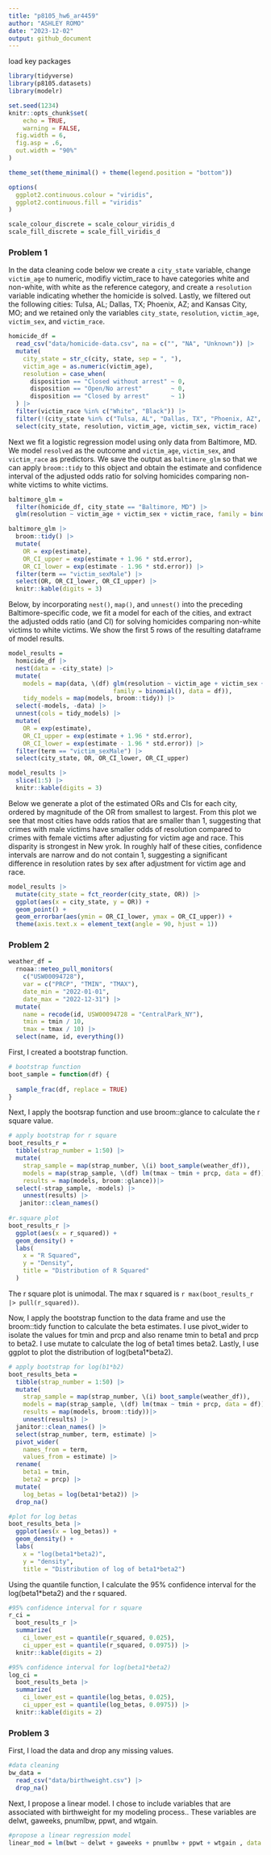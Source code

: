```yaml
---
title: "p8105_hw6_ar4459"
author: "ASHLEY ROMO"
date: "2023-12-02"
output: github_document
---
```


load key packages
```r
library(tidyverse)
library(p8105.datasets)
library(modelr)

set.seed(1234)
knitr::opts_chunk$set(
	echo = TRUE,
	warning = FALSE,
  fig.width = 6,
  fig.asp = .6,
  out.width = "90%"
)

theme_set(theme_minimal() + theme(legend.position = "bottom"))

options(
  ggplot2.continuous.colour = "viridis",
  ggplot2.continuous.fill = "viridis"
)

scale_colour_discrete = scale_colour_viridis_d
scale_fill_discrete = scale_fill_viridis_d
```


### Problem 1

In the data cleaning code below we create a `city_state` variable, change `victim_age` to numeric, modifiy victim_race to have categories white and non-white, with white as the reference category, and create a `resolution` variable indicating whether the homicide is solved. Lastly, we filtered out the following cities: Tulsa, AL; Dallas, TX; Phoenix, AZ; and Kansas City, MO; and we retained only the variables `city_state`, `resolution`, `victim_age`, `victim_sex`, and `victim_race`.

```r
homicide_df = 
  read_csv("data/homicide-data.csv", na = c("", "NA", "Unknown")) |> 
  mutate(
    city_state = str_c(city, state, sep = ", "),
    victim_age = as.numeric(victim_age),
    resolution = case_when(
      disposition == "Closed without arrest" ~ 0,
      disposition == "Open/No arrest"        ~ 0,
      disposition == "Closed by arrest"      ~ 1)
  ) |> 
  filter(victim_race %in% c("White", "Black")) |> 
  filter(!(city_state %in% c("Tulsa, AL", "Dallas, TX", "Phoenix, AZ", "Kansas City, MO"))) |> 
  select(city_state, resolution, victim_age, victim_sex, victim_race)
```

Next we fit a logistic regression model using only data from Baltimore, MD. We model `resolved` as the outcome and `victim_age`, `victim_sex`, and `victim_race` as predictors. We save the output as `baltimore_glm` so that we can apply `broom::tidy` to this object and obtain the estimate and confidence interval of the adjusted odds ratio for solving homicides comparing non-white victims to white victims.

```r
baltimore_glm = 
  filter(homicide_df, city_state == "Baltimore, MD") |> 
  glm(resolution ~ victim_age + victim_sex + victim_race, family = binomial(), data = _)

baltimore_glm |> 
  broom::tidy() |> 
  mutate(
    OR = exp(estimate), 
    OR_CI_upper = exp(estimate + 1.96 * std.error),
    OR_CI_lower = exp(estimate - 1.96 * std.error)) |> 
  filter(term == "victim_sexMale") |> 
  select(OR, OR_CI_lower, OR_CI_upper) |>
  knitr::kable(digits = 3)
```

Below, by incorporating `nest()`, `map()`, and `unnest()` into the preceding Baltimore-specific code, we fit a model for each of the cities, and extract the adjusted odds ratio (and CI) for solving homicides comparing non-white victims to white victims. We show the first 5 rows of the resulting dataframe of model results.

```r
model_results = 
  homicide_df |> 
  nest(data = -city_state) |> 
  mutate(
    models = map(data, \(df) glm(resolution ~ victim_age + victim_sex + victim_race, 
                             family = binomial(), data = df)),
    tidy_models = map(models, broom::tidy)) |> 
  select(-models, -data) |> 
  unnest(cols = tidy_models) |> 
  mutate(
    OR = exp(estimate), 
    OR_CI_upper = exp(estimate + 1.96 * std.error),
    OR_CI_lower = exp(estimate - 1.96 * std.error)) |> 
  filter(term == "victim_sexMale") |> 
  select(city_state, OR, OR_CI_lower, OR_CI_upper)

model_results |>
  slice(1:5) |> 
  knitr::kable(digits = 3)
```

Below we generate a plot of the estimated ORs and CIs for each city, ordered by magnitude of the OR from smallest to largest. From this plot we see that most cities have odds ratios that are smaller than 1, suggesting that crimes with male victims have smaller odds of resolution compared to crimes with female victims after adjusting for victim age and race. This disparity is strongest in New yrok. In roughly half of these cities, confidence intervals are narrow and do not contain 1, suggesting a significant difference in resolution rates by sex after adjustment for victim age and race. 

```r
model_results |> 
  mutate(city_state = fct_reorder(city_state, OR)) |> 
  ggplot(aes(x = city_state, y = OR)) + 
  geom_point() + 
  geom_errorbar(aes(ymin = OR_CI_lower, ymax = OR_CI_upper)) + 
  theme(axis.text.x = element_text(angle = 90, hjust = 1))
```


### Problem 2
```r
weather_df = 
  rnoaa::meteo_pull_monitors(
    c("USW00094728"),
    var = c("PRCP", "TMIN", "TMAX"), 
    date_min = "2022-01-01",
    date_max = "2022-12-31") |>
  mutate(
    name = recode(id, USW00094728 = "CentralPark_NY"),
    tmin = tmin / 10,
    tmax = tmax / 10) |>
  select(name, id, everything())
```

First, I created a bootstrap function. 
```r
# bootstrap function 
boot_sample = function(df) {
  
  sample_frac(df, replace = TRUE)
}
```

Next, I apply the bootsrap function and use broom::glance to calculate the r square value.
```r
# apply bootstrap for r square
boot_results_r =
  tibble(strap_number = 1:50) |> 
  mutate(
    strap_sample = map(strap_number, \(i) boot_sample(weather_df)),
    models = map(strap_sample, \(df) lm(tmax ~ tmin + prcp, data = df)),
    results = map(models, broom::glance))|> 
  select(-strap_sample, -models) |> 
    unnest(results) |> 
   janitor::clean_names() 
  
#r.square plot
boot_results_r |> 
  ggplot(aes(x = r_squared)) +
  geom_density() +
  labs(
    x = "R Squared",
    y = "Density",
    title = "Distribution of R Squared"
  )
```
The r square plot is unimodal. The max r squared is `r max(boot_results_r |> pull(r_squared))`.


Now, I apply the bootstrap function to the data frame and use the broom::tidy function to calculate the beta estimates. I use pivot_wider to isolate the values for tmin and prcp and also rename tmin to beta1 and prcp to beta2. I use mutate to calculate the log of beta1 times beta2. Lastly, I use ggplot to plot the distribution of log(beta1*beta2).
```r
# apply bootstrap for log(b1*b2)
boot_results_beta =
  tibble(strap_number = 1:50) |> 
  mutate(
    strap_sample = map(strap_number, \(i) boot_sample(weather_df)),
    models = map(strap_sample, \(df) lm(tmax ~ tmin + prcp, data = df)),
    results = map(models, broom::tidy))|> 
    unnest(results) |> 
  janitor::clean_names() |> 
  select(strap_number, term, estimate) |> 
  pivot_wider(
    names_from = term,
    values_from = estimate) |> 
  rename(
    beta1 = tmin,
    beta2 = prcp) |> 
  mutate(
    log_betas = log(beta1*beta2)) |> 
  drop_na()

#plot for log betas
boot_results_beta |> 
  ggplot(aes(x = log_betas)) +
  geom_density() +
  labs(
    x = "log(beta1*beta2)",
    y = "density",
    title = "Distribution of log of beta1*beta2")
```

Using the quantile function, I calculate the 95% confidence interval for the log(beta1*beta2) and the r squared.
```r
#95% confidence interval for r square
r_ci =
  boot_results_r |> 
  summarize(
    ci_lower_est = quantile(r_squared, 0.025),
    ci_upper_est = quantile(r_squared, 0.0975)) |> 
  knitr::kable(digits = 2)

#95% confidence interval for log(beta1*beta2)
log_ci =
  boot_results_beta |> 
  summarize(
    ci_lower_est = quantile(log_betas, 0.025),
    ci_upper_est = quantile(log_betas, 0.0975)) |> 
  knitr::kable(digits = 2)
```


### Problem 3

First, I load the data and drop any missing values. 
```r
#data cleaning
bw_data = 
  read_csv("data/birthweight.csv") |> 
  drop_na()
```

Next, I propose a linear model. I chose to include variables that are associated with birthweight for my modeling process.. These variables are delwt, gaweeks, pnumlbw, ppwt, and wtgain.
```r
#propose a linear regression model
linear_mod = lm(bwt ~ delwt + gaweeks + pnumlbw + ppwt + wtgain , data = bw_data) 

```